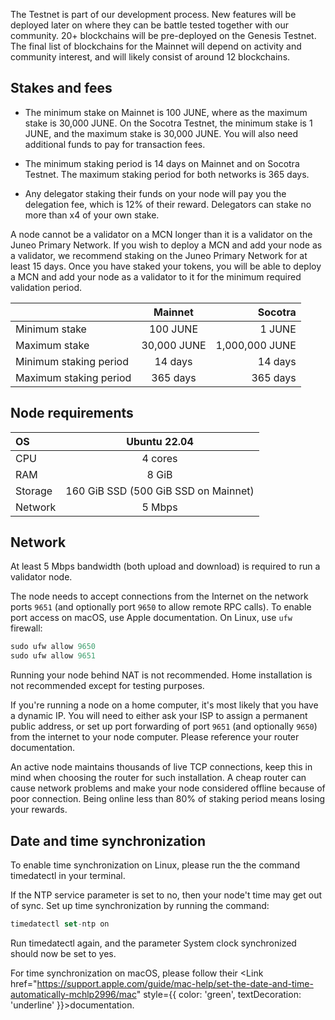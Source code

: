 
<ImageWithText 
  src="/logos/juneo.jpg" 
  alt="juneo logo" 
  text="Juneo" 
/>

The Testnet is part of our development process. New features will be deployed later on where they can be battle tested together with our community. 20+ blockchains will be pre-deployed on the Genesis Testnet.
The final list of blockchains for the Mainnet will depend on activity and community interest, and will likely consist of around 12 blockchains.


## Stakes and fees
- The minimum stake on Mainnet is 100 JUNE, where as the maximum stake is 30,000 JUNE. On the Socotra Testnet, the minimum stake is 1 JUNE, and the maximum stake is 30,000 JUNE. You will also need additional funds to pay for transaction fees.

- The minimum staking period is 14 days on Mainnet and on Socotra Testnet. The maximum staking period for both networks is 365 days.

- Any delegator staking their funds on your node will pay you the delegation fee, which is 12% of their reward. Delegators can stake no more than x4 of your own stake.

<Callout type="info" emoji="ℹ️">
A node cannot be a validator on a MCN longer than it is a validator on the Juneo Primary Network. If you wish to deploy a MCN and add your node as a validator, we recommend staking on the Juneo Primary Network for at least 15 days. Once you have staked your tokens, you will be able to deploy a MCN and add your node as a validator to it for the minimum required validation period.
</Callout>

|        | Mainnet | Socotra |
| :----- | :----: | ----: |
| Minimum stake   |  100 JUNE  |   1 JUNE |
| Maximum stake | 30,000 JUNE  |  1,000,000 JUNE |
|Minimum staking period | 14 days | 14 days|
|Maximum staking period | 365 days | 365 days |

## Node requirements

| OS | Ubuntu 22.04 |
| :----- | :----: |
| CPU| 4 cores |
| RAM   |  8 GiB   |
| Storage | 160 GiB SSD (500 GiB SSD on Mainnet)  |
|Network | 5 Mbps |

## Network
At least 5 Mbps bandwidth (both upload and download) is required to run a validator node.

The node needs to accept connections from the Internet on the network ports `9651` (and optionally port `9650` to allow remote RPC calls). To enable port access on macOS, use Apple documentation. On Linux, use `ufw` firewall:

```js copy
sudo ufw allow 9650
sudo ufw allow 9651 
```
 
<Callout type="warning" emoji="⚠️">
Running your node behind NAT is not recommended. Home installation is not recommended except for testing purposes.
</Callout>

If you're running a node on a home computer, it's most likely that you have a dynamic IP. You will need to either ask your ISP to assign a permanent public address, or set up port forwarding of port `9651` (and optionally `9650`) from the internet to your node computer. Please reference your router documentation.

An active node maintains thousands of live TCP connections, keep this in mind when choosing the router for such installation. A cheap router can cause network problems and make your node considered offline because of poor connection. Being online less than 80% of staking period means losing your rewards.

## Date and time synchronization

To enable time synchronization on Linux, please run the the command timedatectl in your terminal. 

If the NTP service parameter is set to no, then your node't time may get out of sync. Set up time synchronization by running the command:

```js copy
timedatectl set-ntp on
```
Run timedatectl again, and the parameter System clock synchronized should now be set to yes.

For time synchronization on macOS, please follow their <Link href="https://support.apple.com/guide/mac-help/set-the-date-and-time-automatically-mchlp2996/mac" style={{ color: 'green', textDecoration: 'underline' }}>documentation</Link>.